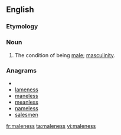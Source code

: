 ==English==

===Etymology===
{{suffix|male|ness}}

===Noun===
{{en-noun|-}}

# The condition of being [[male]]; [[masculinity]].

===Anagrams===
* {{alphagram|aeelmnss}}
* [[lameness#English|lameness]]
* [[maneless#English|maneless]]
* [[meanless#English|meanless]]
* [[nameless#English|nameless]]
* [[salesmen#English|salesmen]]

[[fr:maleness]]
[[ta:maleness]]
[[vi:maleness]]